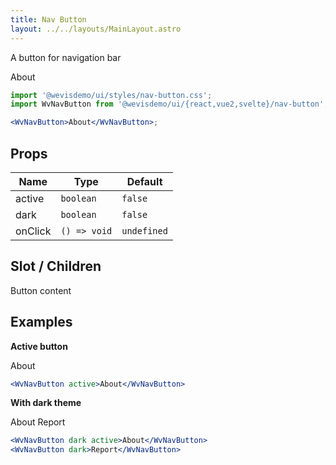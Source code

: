 ```yaml
---
title: Nav Button
layout: ../../layouts/MainLayout.astro
---
```



A button for navigation bar

<WvNavButton>About</WvNavButton>

```jsx
import '@wevisdemo/ui/styles/nav-button.css';
import WvNavButton from '@wevisdemo/ui/{react,vue2,svelte}/nav-button';

<WvNavButton>About</WvNavButton>;
```

## Props

| Name    | Type         | Default     |
| ------- | ------------ | ----------- |
| active  | `boolean`    | `false`     |
| dark    | `boolean`    | `false`     |
| onClick | `() => void` | `undefined` |

## Slot / Children

Button content

## Examples

**Active button**

<WvNavButton active>About</WvNavButton>

```jsx
<WvNavButton active>About</WvNavButton>
```

**With dark theme**

<WvNavButton dark active>
  About
</WvNavButton>
<WvNavButton dark>Report</WvNavButton>

```jsx
<WvNavButton dark active>About</WvNavButton>
<WvNavButton dark>Report</WvNavButton>
```
